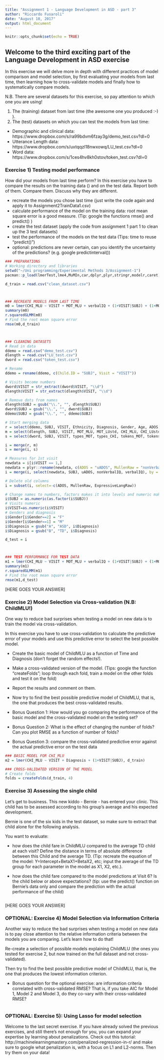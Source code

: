 ```yaml
---
title: "Assignment 1 - Language Development in ASD - part 3"
author: "Riccardo Fusaroli"
date: "August 10, 2017"
output: html_document
---
```


```r
knitr::opts_chunk$set(echo = TRUE)
```

## Welcome to the third exciting part of the Language Development in ASD exercise

In this exercise we will delve more in depth with different practices of model comparison and model selection, by first evaluating your models from last time, then learning how to cross-validate models and finally how to systematically compare models.

N.B. There are several datasets for this exercise, so pay attention to which one you are using!

1. The (training) dataset from last time (the awesome one you produced :-) ).
2. The (test) datasets on which you can test the models from last time:
* Demographic and clinical data: https://www.dropbox.com/s/ra99bdvm6fzay3g/demo_test.csv?dl=0
* Utterance Length data: https://www.dropbox.com/s/uxtqqzl18nwxowq/LU_test.csv?dl=0
* Word data: https://www.dropbox.com/s/1ces4hv8kh0stov/token_test.csv?dl=0

### Exercise 1) Testing model performance

How did your models from last time perform? In this exercise you have to compare the results on the training data () and on the test data. Report both of them. Compare them. Discuss why they are different.

- recreate the models you chose last time (just write the code again and apply it to Assignment2TrainData1.csv)
- calculate performance of the model on the training data: root mean square error is a good measure. (Tip: google the functions rmse() and predict() )
- create the test dataset (apply the code from assignment 1 part 1 to clean up the 3 test datasets)
- test the performance of the models on the test data (Tips: time to reuse "predict()")
- optional: predictions are never certain, can you identify the uncertainty of the predictions? (e.g. google predictinterval())


```r
### PREPARATIONS
# Working directory and libraries
setwd("~/Uni programming/Experimental Methods 3/Assignment-1")
pacman::p_load(lmerTest,lme4,MuMIn,car,dplyr,plyr,stringr,modelr,caret)

d_train = read.csv("clean_dataset.csv")



### RECREATE MODELS FROM LAST TIME
m0 = lmer(CHI_MLU ~ VISIT + MOT_MLU + verbalIQ + (1+VISIT|SUBJ) + (1+MOT_MLU|SUBJ) + (1+verbalIQ|SUBJ), d_train)
summary(m0)
r.squaredGLMM(m0)
# Find the root mean square error
rmse(m0,d_train)



### CLEANING DATASETS
# Read in data
ddemo = read.csv("demo_test.csv")
dlength = read.csv("LU_test.csv")
dword = read.csv("token_test.csv")

# Rename
ddemo = rename(ddemo, c(Child.ID = "SUBJ", Visit = "VISIT"))

# Visits become numbers
dword$VISIT = str_extract(dword$VISIT, "\\d")
dlength$VISIT = str_extract(dlength$VISIT, "\\d")

# Remove dots from names
dlength$SUBJ = gsub("\\.", "", dlength$SUBJ)
dword$SUBJ = gsub("\\.", "", dword$SUBJ)
ddemo$SUBJ = gsub("\\.", "", ddemo$SUBJ)

# Start merging data
r = select(ddemo, SUBJ, VISIT, Ethnicity, Diagnosis, Gender, Age, ADOS, MullenRaw, ExpressiveLangRaw)
m = select(dlength, SUBJ, VISIT, MOT_MLU, MOT_LUstd, CHI_MLU, CHI_LUstd)
s = select(dword, SUBJ, VISIT, types_MOT, types_CHI, tokens_MOT, tokens_CHI)

i = merge(r, m)
i = merge(i, s)

# Measures for 1st visit
newdata = i[i$VISIT == 1,]
newdata = plyr::rename(newdata, c(ADOS = "uADOS", MullenRaw = "nonVerbalIQ", ExpressiveLangRaw = "verbalIQ"))
i = merge(i, select(newdata, SUBJ, uADOS, nonVerbalIQ, verbalIQ), by = "SUBJ")

# Delete old columns
i = subset(i, select=-c(ADOS, MullenRaw, ExpressiveLangRaw))

# Change names to numbers, factors makes it into levels and numeric makes the levels into numbers
i$SUBJ = as.numeric(as.factor(i$SUBJ))
# Visits numeric
i$VISIT=as.numeric(i$VISIT)
# Genders and diagnosis
i$Gender[i$Gender==2] = "F"
i$Gender[i$Gender==1] = "M"
i$Diagnosis = gsub("A", "ASD", i$Diagnosis)
i$Diagnosis = gsub("B", "TD", i$Diagnosis)

d_test = i



### TEST PERFORMANCE FOR TEST DATA
m1 = lmer(CHI_MLU ~ VISIT + MOT_MLU + verbalIQ + (1+VISIT|SUBJ) + (1+MOT_MLU|SUBJ) + (1+verbalIQ|SUBJ), d_test)
summary(m1)
r.squaredGLMM(m1)
# Find the root mean square error
rmse(m1,d_test)

```


[HERE GOES YOUR ANSWER]

### Exercise 2) Model Selection via Cross-validation (N.B: ChildMLU!)

One way to reduce bad surprises when testing a model on new data is to train the model via cross-validation. 

In this exercise you have to use cross-validation to calculate the predictive error of your models and use this predictive error to select the best possible model.

- Create the basic model of ChildMLU as a function of Time and Diagnosis (don't forget the random effects!).
- Make a cross-validated version of the model. (Tips: google the function "createFolds";  loop through each fold, train a model on the other folds and test it on the fold)
- Report the results and comment on them.

- Now try to find the best possible predictive model of ChildMLU, that is, the one that produces the best cross-validated results.

- Bonus Question 1: How would you go comparing the performance of the basic model and the cross-validated model on the testing set?
- Bonus Question 2: What is the effect of changing the number of folds? Can you plot RMSE as a function of number of folds?
- Bonus Question 3: compare the cross-validated predictive error against the actual predictive error on the test data

```r
### BASIC MODEL FOR CHI_MLU
m2 = lmer(CHI_MLU ~ VISIT + Diagnosis + (1+VISIT|SUBJ), d_train)

### CROSS-VALIDATED VERSION OF THE MODEL
# Create folds
folds = createFolds(d_train, 4)

```


### Exercise 3) Assessing the single child

Let's get to business. This new kiddo - Bernie - has entered your clinic. This child has to be assessed according to his group's average and his expected development.

Bernie is one of the six kids in the test dataset, so make sure to extract that child alone for the following analysis.

You want to evaluate:

- how does the child fare in ChildMLU compared to the average TD child at each visit? Define the distance in terms of absolute difference between this Child and the average TD.
(Tip: recreate the equation of the model: Y=Intercept+BetaX1+BetaX2, etc; input the average of the TD group  for each parameter in the model as X1, X2, etc.).

- how does the child fare compared to the model predictions at Visit 6? Is the child below or above expectations? (tip: use the predict() function on Bernie's data only and compare the prediction with the actual performance of the child)

```r


```


[HERE GOES YOUR ANSWER]

### OPTIONAL: Exercise 4) Model Selection via Information Criteria
Another way to reduce the bad surprises when testing a model on new data is to pay close attention to the relative information criteria between the models you are comparing. Let's learn how to do that!

Re-create a selection of possible models explaining ChildMLU (the ones you tested for exercise 2, but now trained on the full dataset and not cross-validated).

Then try to find the best possible predictive model of ChildMLU, that is, the one that produces the lowest information criterion.

- Bonus question for the optional exercise: are information criteria correlated with cross-validated RMSE? That is, if you take AIC for Model 1, Model 2 and Model 3, do they co-vary with their cross-validated RMSE?

```r


```


### OPTIONAL: Exercise 5): Using Lasso for model selection
Welcome to the last secret exercise. If you have already solved the previous exercises, and still there's not enough for you, you can expand your expertise by learning about penalizations. Check out this tutorial: http://machinelearningmastery.com/penalized-regression-in-r/ and make sure to google what penalization is, with a focus on L1 and L2-norms. Then try them on your data!

```r


```

